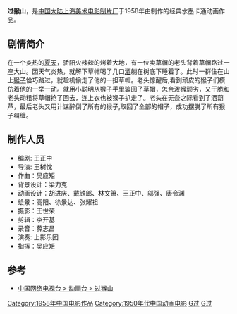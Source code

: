 {{Infobox Film
| name               = 过猴山
| image              = 
| caption            = 
| director           = [[王树忱|王树忱]]
| executive_producer =
| producer           = 
| writer             = [[王正中|王正中]]
| narrator           = 
| starring           = 
| music              = [[上影乐团|上影乐团]]
| cinematography     = 
| editing            = 
| studio             = [[上海美术电影制片厂|上海美术电影制片厂]]
| distributor        = 
| released           = 1958年
| runtime            = 约12[[分钟|分钟]]
| country            = {{中國大陸電影產地}}
| language           = [[汉语|汉语]]（[[普通话|普通话]]）
| budget             = 
| gross              =
| preceded_by        = 
| followed_by        = 
| cn_name            = 
| hk_name            = 
| tw_name            = 
}}

'''过猴山'''，是[[中国大陆|中国大陆]][[上海美术电影制片厂|上海美术电影制片厂]]于1958年由制作的经典水墨卡通动画作品。
==剧情简介==
在一个炎热的[[夏天|夏天]]，骄阳火辣辣的烤着大地，有一位卖草帽的老头背着草帽路过一座大山。因天气炎热，就解下草帽喝了几口[[酒|酒]]躺在树底下睡着了。此时一群住在山上[[猴子|猴子]]恰巧路过，就趁机偷走了他的一担草帽。老头惊醒后,看到顽皮的猴子们模仿着他的一举一动。就用小聪明从猴子手里骗回了草帽，怎奈泼猴顽劣，又干脆和老头动粗将草帽抢了回去，连上衣也被猴子扒走了。老头在无奈之际看到了酒葫芦，最后老头又用计谋醉倒了所有的猴子,取回了全部的帽子，成功摆脱了所有猴子纠缠。
==制作人员==
*编剧: 王正中
*导演: 王树忱
*作曲：吴应矩
*背景设计：梁力克
*动画设计：胡进庆、戴铁郎、林文箫、王正中、邬强、唐令渊
*绘景：高阳、徐景达、张耀祖
*摄影：王世荣
*剪辑：李开基
*录音：薛志昌
*演奏: 上影乐团
*指挥：吴应矩

==参考==
*[https://web.archive.org/web/20140325163137/http://donghua.cntv.cn/guohoushan/classpage/video/20111111/100034.shtml 中国网络电视台 >  动画台  > 过猴山]
{{上海美术电影制片厂1950年代作品}}

[[Category:1958年中国电影作品|Category:1958年中国电影作品]]
[[Category:1950年代中国动画电影|Category:1950年代中国动画电影]]
[[Category:上海美术电影制片厂作品|G过]]
[[Category:靈長目電影|G过]]